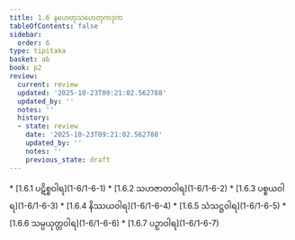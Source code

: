 ```yaml
---
title: 1.6 နဟေတုသဟေတုကဒုက
tableOfContents: false
sidebar:
  order: 6
type: tipitaka
basket: ab
book: p2
review:
  current: review
  updated: '2025-10-23T09:21:02.562788'
  updated_by: ''
  notes: ''
  history:
  - state: review
    date: '2025-10-23T09:21:02.562788'
    updated_by: ''
    notes: ''
    previous_state: draft
---
```



<ReviewStatus review={frontmatter.review} showDetails={true} />

<HypothesisAnnotation frontmatter={frontmatter} />

<DynamicBreadcrumb />



<TableOfContents book="p2" section="1.6">
* [1.6.1 ပဋိစ္စဝါရ](1-6/1-6-1)
* [1.6.2 သဟဇာတဝါရ](1-6/1-6-2)
* [1.6.3 ပစ္စယဝါရ](1-6/1-6-3)
* [1.6.4 နိဿယဝါရ](1-6/1-6-4)
* [1.6.5 သံသဋ္ဌဝါရ](1-6/1-6-5)
* [1.6.6 သမ္ပယုတ္တဝါရ](1-6/1-6-6)
* [1.6.7 ပဉှာဝါရ](1-6/1-6-7)
</TableOfContents>
